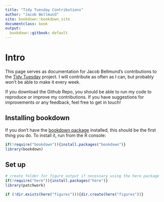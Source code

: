 ```yaml
---
title: "Tidy Tuesday Contributions"
author: "Jacob Bellmund"
site: bookdown::bookdown_site
documentclass: book
output:
  bookdown::gitbook: default
---
```


# Intro

This page serves as documentation for Jacob Bellmund's contributions to the [Tidy Tuesday](https://github.com/rfordatascience/tidytuesday) project. I will contribute as often as I can, but probably won't be able to make it every week.

If you download the Github Repo, you should be able to run my code to reproduce or improve my contributions. If you have suggestions for improvements or any feedback, feel free to get in touch!

## Installing bookdown

If you don't have the [bookdown package](https://cran.r-project.org/web/packages/bookdown/index.html) installed, this should be the first thing you do. To install it, run from the R console:
```r
if(!require("bookdown")){install.packages("bookdown")}
library(bookdown)  
```


## Set up


```r

# create folder for figure output if necessary using the here package
if(!require("here")){install.packages("here")}
library(patchwork)

if (!dir.exists(here("figures"))){dir.create(here("figures"))}
```
